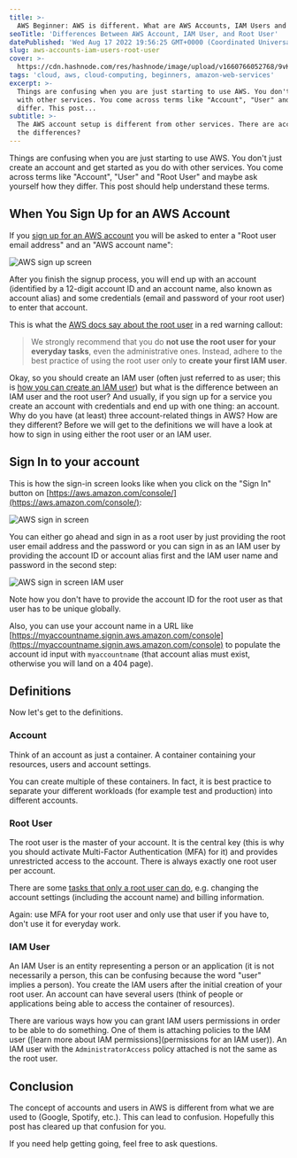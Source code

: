 ```yaml
---
title: >-
  AWS Beginner: AWS is different. What are AWS Accounts, IAM Users and Root User?
seoTitle: 'Differences Between AWS Account, IAM User, and Root User'
datePublished: 'Wed Aug 17 2022 19:56:25 GMT+0000 (Coordinated Universal Time)'
slug: aws-accounts-iam-users-root-user
cover: >-
  https://cdn.hashnode.com/res/hashnode/image/upload/v1660766052768/9vKwygz5X.png
tags: 'cloud, aws, cloud-computing, beginners, amazon-web-services'
excerpt: >-
  Things are confusing when you are just starting to use AWS. You don't just create an account and get started as you do
  with other services. You come across terms like "Account", "User" and "Root User" and maybe ask yourself how they
  differ. This post...
subtitle: >-
  The AWS account setup is different from other services. There are accounts, IAM users and a root user. But what are
  the differences?
---
```



Things are confusing when you are just starting to use AWS. You don't just create an account and get started as you do
with other services. You come across terms like "Account", "User" and "Root User" and maybe ask yourself how they
differ. This post should help understand these terms.

## When You Sign Up for an AWS Account

If you [sign up for an AWS account](https://portal.aws.amazon.com/billing/signup) you will be asked to enter a "Root
user email address" and an "AWS account name":

![AWS sign up screen](https://cdn.hashnode.com/res/hashnode/image/upload/v1660759462081/pqv6ArCLL.png?auto=format,compress&w=800&fit=fillmax)

After you finish the signup process, you will end up with an account (identified by a 12-digit account ID and an account
name, also known as account alias) and some credentials (email and password of your root user) to enter that account.

This is what the [AWS docs say about the root user](https://docs.aws.amazon.com/IAM/latest/UserGuide/id_root-user.html)
in a red warning callout:

> We strongly recommend that you do **not use the root user for your everyday tasks**, even the administrative ones.
> Instead, adhere to the best practice of using the root user only to **create your first IAM user**.

Okay, so you should create an IAM user (often just referred to as user; this is
[how you can create an IAM user](https://docs.aws.amazon.com/IAM/latest/UserGuide/id_users_create.html)) but what is the
difference between an IAM user and the root user? And usually, if you sign up for a service you create an account with
credentials and end up with one thing: an account. Why do you have (at least) three account-related things in AWS? How
are they different? Before we will get to the definitions we will have a look at how to sign in using either the root
user or an IAM user.

## Sign In to your account

This is how the sign-in screen looks like when you click on the "Sign In" button on
[https://aws.amazon.com/console/](https://aws.amazon.com/console/):

![AWS sign in screen](https://cdn.hashnode.com/res/hashnode/image/upload/v1660763912747/hqdSRaXss.png?auto=format,compress&w=800&fit=fillmax)

You can either go ahead and sign in as a root user by just providing the root user email address and the password or you
can sign in as an IAM user by providing the account ID or account alias first and the IAM user name and password in the
second step:

![AWS sign in screen IAM user](https://cdn.hashnode.com/res/hashnode/image/upload/v1660763779171/uhl7ljSG5.png?auto=format,compress&w=800&fit=fillmax)

Note how you don't have to provide the account ID for the root user as that user has to be unique globally.

Also, you can use your account name in a URL like
[https://myaccountname.signin.aws.amazon.com/console](https://myaccountname.signin.aws.amazon.com/console) to populate
the account id input with `myaccountname` (that account alias must exist, otherwise you will land on a 404 page).

## Definitions

Now let's get to the definitions.

### Account

Think of an account as just a container. A container containing your resources, users and account settings.

You can create multiple of these containers. In fact, it is best practice to separate your different workloads (for
example test and production) into different accounts.

### Root User

The root user is the master of your account. It is the central key (this is why you should activate Multi-Factor
Authentication (MFA) for it) and provides unrestricted access to the account. There is always exactly one root user per
account.

There are some
[tasks that only a root user can do](https://docs.aws.amazon.com/accounts/latest/reference/root-user-tasks.html), e.g.
changing the account settings (including the account name) and billing information.

Again: use MFA for your root user and only use that user if you have to, don't use it for everyday work.

### IAM User

An IAM User is an entity representing a person or an application (it is not necessarily a person, this can be confusing
because the word "user" implies a person). You create the IAM users after the initial creation of your root user. An
account can have several users (think of people or applications being able to access the container of resources).

There are various ways how you can grant IAM users permissions in order to be able to do something. One of them is
attaching policies to the IAM user ([learn more about IAM permissions](permissions for an IAM user)). An IAM user with
the `AdministratorAccess` policy attached is not the same as the root user.

## Conclusion

The concept of accounts and users in AWS is different from what we are used to (Google, Spotify, etc.). This can lead to
confusion. Hopefully this post has cleared up that confusion for you.

If you need help getting going, feel free to ask questions.
